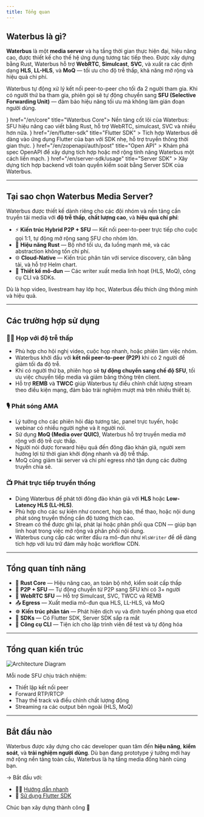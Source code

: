 ```yaml
---
title: Tổng quan
---
```



## Waterbus là gì?

**Waterbus** là một **media server** và hạ tầng thời gian thực hiện đại, hiệu năng cao, được thiết kế cho thế hệ ứng dụng tương tác tiếp theo. Được xây dựng bằng Rust, Waterbus hỗ trợ **WebRTC**, **Simulcast**, **SVC**, và xuất ra các định dạng **HLS**, **LL-HLS**, và **MoQ** — tối ưu cho độ trễ thấp, khả năng mở rộng và hiệu quả chi phí.

Waterbus tự động xử lý kết nối peer-to-peer cho tối đa 2 người tham gia. Khi có người thứ ba tham gia, phiên gọi sẽ tự động chuyển sang **SFU (Selective Forwarding Unit)** — đảm bảo hiệu năng tối ưu mà không làm gián đoạn người dùng.

<Cards>
  <Card icon={<Package color="#cba6f7" />} href="/en/core" title="Waterbus Core">
    Nền tảng cốt lõi của Waterbus: SFU hiệu năng cao viết bằng Rust, hỗ trợ WebRTC, simulcast, SVC và nhiều hơn nữa.
  </Card>
  <Card
    icon={<Puzzle color="#89b4fa" />}
    href="/en/flutter-sdk"
    title="Flutter SDK"
  >
    Tích hợp Waterbus dễ dàng vào ứng dụng Flutter của bạn với SDK nhẹ, hỗ trợ truyền thông thời gian thực.
  </Card>
  <Card
    icon={<FileCode color="#a6e3a1" />}
    href="/en/zopenapi/auth/post"
    title="Open API"
  >
    Khám phá spec OpenAPI để xây dựng tích hợp hoặc mở rộng tính năng Waterbus một cách liền mạch.
  </Card>
    <Card
    icon={<HardDrive color="#94e2d5" />}
    href="/en/server-sdk/usage"
    title="Server SDK"
  >
    Xây dựng tích hợp backend với toàn quyền kiểm soát bằng Server SDK của Waterbus.
  </Card>
</Cards>

---

## Tại sao chọn Waterbus Media Server?

Waterbus được thiết kế dành riêng cho các đội nhóm và nền tảng cần truyền tải media với **độ trễ thấp**, **chất lượng cao**, và **hiệu quả chi phí**:

- ⚡ **Kiến trúc Hybrid P2P + SFU** — Kết nối peer-to-peer trực tiếp cho cuộc gọi 1:1, tự động mở rộng sang SFU cho nhóm lớn.
- 🦀 **Hiệu năng Rust** — Bộ nhớ tối ưu, đa luồng mạnh mẽ, và các abstraction không tốn chi phí.
- 🌐 **Cloud-Native** — Kiến trúc phân tán với service discovery, cân bằng tải, và hỗ trợ Helm chart.
- 🧩 **Thiết kế mô-đun** — Các writer xuất media linh hoạt (HLS, MoQ), công cụ CLI và SDKs.

Dù là họp video, livestream hay lớp học, Waterbus đều thích ứng thông minh và hiệu quả.

---

## Các trường hợp sử dụng

### 🧑‍💼 Họp với độ trễ thấp

- Phù hợp cho hội nghị video, cuộc họp nhanh, hoặc phiên làm việc nhóm.
- Waterbus khởi đầu với **kết nối peer-to-peer (P2P)** khi có 2 người để giảm tối đa độ trễ.
- Khi có người thứ ba, phiên họp sẽ **tự động chuyển sang chế độ SFU**, tối ưu việc chuyển tiếp media và giảm băng thông trên client.
- Hỗ trợ **REMB** và **TWCC** giúp Waterbus tự điều chỉnh chất lượng stream theo điều kiện mạng, đảm bảo trải nghiệm mượt mà trên nhiều thiết bị.

### 🎙️ Phát sóng AMA

- Lý tưởng cho các phiên hỏi đáp tương tác, panel trực tuyến, hoặc webinar có nhiều người nghe và ít người nói.
- Sử dụng **MoQ (Media over QUIC)**, Waterbus hỗ trợ truyền media mở rộng với độ trễ cực thấp.
- Người nói được forward hiệu quả đến đông đảo khán giả, người xem hưởng lợi từ thời gian khởi động nhanh và độ trễ thấp.
- MoQ cũng giảm tải server và chi phí egress nhờ tận dụng các đường truyền chia sẻ.

### 📺 Phát trực tiếp truyền thống

- Dùng Waterbus để phát tới đông đảo khán giả với **HLS** hoặc **Low-Latency HLS (LL-HLS)**.
- Phù hợp cho các sự kiện như concert, họp báo, thể thao, hoặc nội dung phát sóng truyền thống cần độ tương thích cao.
- Stream có thể được ghi lại, phát lại hoặc phân phối qua CDN — giúp bạn linh hoạt trong việc mở rộng và phân phối nội dung.
- Waterbus cung cấp các writer đầu ra mô-đun như `HlsWriter` để dễ dàng tích hợp với lưu trữ đám mây hoặc workflow CDN.

---

## Tổng quan tính năng

- 🦀 **Rust Core** — Hiệu năng cao, an toàn bộ nhớ, kiểm soát cấp thấp
- 🔄 **P2P + SFU** — Tự động chuyển từ P2P sang SFU khi có 3+ người
- 📡 **WebRTC SFU** — Hỗ trợ Simulcast, SVC, TWCC và REMB
- 📤 **Egress** — Xuất media mô-đun qua HLS, LL-HLS, và MoQ
- ☸️ **Kiến trúc phân tán** — Phát hiện dịch vụ và định tuyến phòng qua etcd
- 📱 **SDKs** — Có Flutter SDK, Server SDK sắp ra mắt
- 🧪 **Công cụ CLI** — Tiện ích cho lập trình viên để test và tự động hóa

---

## Tổng quan kiến trúc

<img src="/images/arch.svg" alt="Architecture Diagram" />

Mỗi node SFU chịu trách nhiệm:

- Thiết lập kết nối peer
- Forward RTP/RTCP
- Thay thế track và điều chỉnh chất lượng động
- Streaming ra các output bên ngoài (HLS, MoQ)

---

## Bắt đầu nào

Waterbus được xây dựng cho các developer quan tâm đến **hiệu năng**, **kiểm soát**, và **trải nghiệm người dùng**. Dù bạn đang prototype ý tưởng mới hay mở rộng nền tảng toàn cầu, Waterbus là hạ tầng media đồng hành cùng bạn.

→ Bắt đầu với:

- 🧑‍💻 [Hướng dẫn nhanh](/core/local)
- 📱 [Sử dụng Flutter SDK](/flutter-sdk)

Chúc bạn xây dựng thành công 🚀
